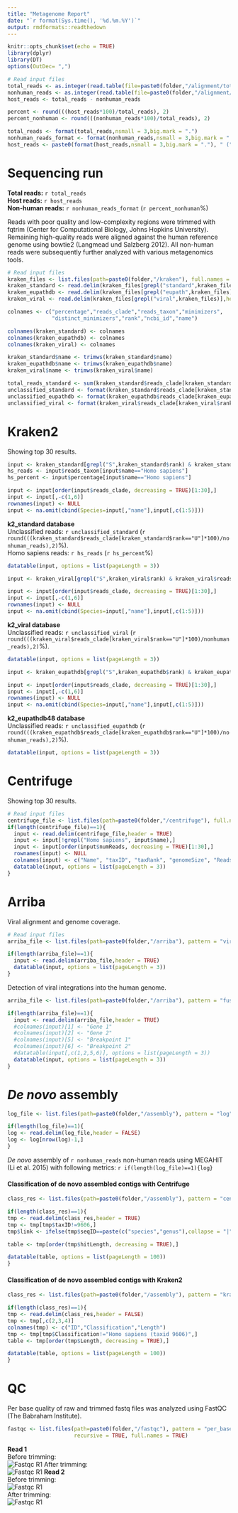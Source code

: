```yaml
---
title: "Metagenome Report"
date: "`r format(Sys.time(), '%d.%m.%Y')`"
output: rmdformats::readthedown
---
```


```r
knitr::opts_chunk$set(echo = TRUE)
library(dplyr)
library(DT)
options(OutDec= ",")
```

```r
# Read input files
total_reads <- as.integer(read.table(file=paste0(folder,"/alignment/total_reads.txt")))
nonhuman_reads <- as.integer(read.table(file=paste0(folder,"/alignment/non_human_reads.txt")))
host_reads <- total_reads - nonhuman_reads

percent <- round(((host_reads*100)/total_reads), 2)
percent_nonhuman <- round(((nonhuman_reads*100)/total_reads), 2)

total_reads <- format(total_reads,nsmall = 3,big.mark = ".")
nonhuman_reads_format <- format(nonhuman_reads,nsmall = 3,big.mark = ".")
host_reads <- paste0(format(host_reads,nsmall = 3,big.mark = "."), " (",percent,"%)")
```

# Sequencing run

**Total reads:** `r total_reads`\
**Host reads:** `r host_reads`\
**Non-human reads:** `r nonhuman_reads_format` (`r percent_nonhuman`%)

Reads with poor quality and low-complexity regions were trimmed with fqtrim (Center for Computational Biology, Johns Hopkins University). Remaining high-quality reads were aligned against the human reference genome using bowtie2 (Langmead und Salzberg 2012). All non-human reads were subsequently further analyzed with various metagenomics tools.

```r
# Read input files
kraken_files <- list.files(path=paste0(folder,"/kraken"), full.names = TRUE)
kraken_standard <- read.delim(kraken_files[grepl("standard",kraken_files)],header = FALSE)
kraken_eupathdb <- read.delim(kraken_files[grepl("eupath",kraken_files)],header = FALSE)
kraken_viral <- read.delim(kraken_files[grepl("viral",kraken_files)],header = FALSE)

colnames <- c("percentage","reads_clade","reads_taxon","minimizers",
              "distinct_minimizers","rank","ncbi_id","name")

colnames(kraken_standard) <- colnames
colnames(kraken_eupathdb) <- colnames
colnames(kraken_viral) <- colnames

kraken_standard$name <- trimws(kraken_standard$name)
kraken_eupathdb$name <- trimws(kraken_eupathdb$name)
kraken_viral$name <- trimws(kraken_viral$name)

total_reads_standard <- sum(kraken_standard$reads_clade[kraken_standard$rank=="U"],kraken_standard$reads_clade[kraken_standard$rank=="R"])
unclassified_standard <- format(kraken_standard$reads_clade[kraken_standard$rank=="U"],nsmall = 3,big.mark = ".")
unclassified_eupathdb <- format(kraken_eupathdb$reads_clade[kraken_eupathdb$rank=="U"],nsmall = 3,big.mark = ".")
unclassified_viral <- format(kraken_viral$reads_clade[kraken_viral$rank=="U"],nsmall = 3,big.mark = ".")
```

# Kraken2
Showing top 30 results. \
                                                                             
```r
input <- kraken_standard[grepl("S",kraken_standard$rank) & kraken_standard$reads_clade > 2,]
hs_reads <- input$reads_taxon[input$name=="Homo sapiens"]
hs_percent <- input$percentage[input$name=="Homo sapiens"]

input <- input[order(input$reads_clade, decreasing = TRUE)[1:30],]
input <- input[,-c(1,6)]
rownames(input) <- NULL
input <- na.omit(cbind(Species=input[,"name"],input[,c(1:5)]))

```

**k2_standard database** \
Unclassified reads: `r unclassified_standard` (`r round(((kraken_standard$reads_clade[kraken_standard$rank=="U"]*100)/nonhuman_reads),2)`%).\
Homo sapiens reads: `r hs_reads` (`r hs_percent`%)

```r
datatable(input, options = list(pageLength = 3))
```


```r
input <- kraken_viral[grepl("S",kraken_viral$rank) & kraken_viral$reads_clade > 2,]

input <- input[order(input$reads_clade, decreasing = TRUE)[1:30],]
input <- input[,-c(1,6)]
rownames(input) <- NULL
input <- na.omit(cbind(Species=input[,"name"],input[,c(1:5)]))

```

**k2_viral database** \
Unclassified reads: `r unclassified_viral` (`r round(((kraken_viral$reads_clade[kraken_viral$rank=="U"]*100)/nonhuman_reads),2)`%).

```r
datatable(input, options = list(pageLength = 3))
```


```r
input <- kraken_eupathdb[grepl("S",kraken_eupathdb$rank) & kraken_eupathdb$reads_clade > 2,]

input <- input[order(input$reads_clade, decreasing = TRUE)[1:30],]
input <- input[,-c(1,6)]
rownames(input) <- NULL
input <- na.omit(cbind(Species=input[,"name"],input[,c(1:5)]))


```

**k2_eupathdb48 database** \
Unclassified reads: `r unclassified_eupathdb` (`r round(((kraken_eupathdb$reads_clade[kraken_eupathdb$rank=="U"]*100)/nonhuman_reads),2)`%).

```r
datatable(input, options = list(pageLength = 3))
```


# Centrifuge
Showing top 30 results.\

```r
# Read input files
centrifuge_file <- list.files(path=paste0(folder,"/centrifuge"), full.names = TRUE)
if(length(centrifuge_file)==1){
  input <- read.delim(centrifuge_file,header = TRUE)
  input <- input[!grepl("Homo sapiens", input$name),]
  input <- input[order(input$numReads, decreasing = TRUE)[1:30],]
  rownames(input) <- NULL
  colnames(input) <- c("Name", "taxID", "taxRank", "genomeSize", "Reads","UniqueReads", "abundance")
  datatable(input, options = list(pageLength = 3))
}

```

# Arriba
Viral alignment and genome coverage.\

```r
# Read input files
arriba_file <- list.files(path=paste0(folder,"/arriba"), pattern = "virus", full.names = TRUE)

if(length(arriba_file)==1){
  input <- read.delim(arriba_file,header = TRUE)
  datatable(input, options = list(pageLength = 3))
}

```

Detection of viral integrations into the human genome.\

```r
arriba_file <- list.files(path=paste0(folder,"/arriba"), pattern = "fusions", full.names = TRUE)

if(length(arriba_file)==1){
  input <- read.delim(arriba_file,header = TRUE)
  #colnames(input)[1] <- "Gene 1"
  #colnames(input)[2] <- "Gene 2"
  #colnames(input)[5] <- "Breakpoint 1"
  #colnames(input)[6] <- "Breakpoint 2"
  #datatable(input[,c(1,2,5,6)], options = list(pageLength = 3))
  datatable(input, options = list(pageLength = 3))
}

```

# *De novo* assembly

```r
log_file <- list.files(path=paste0(folder,"/assembly"), pattern = "log", full.names = TRUE)

if(length(log_file)==1){
log <- read.delim(log_file,header = FALSE)
log <- log[nrow(log)-1,]
}

```

*De novo* assembly of `r nonhuman_reads` non-human reads using MEGAHIT (Li et al. 2015) with following metrics: `r if(length(log_file)==1){log}`\

#### Classification of de novo assembled contigs with Centrifuge

```r
class_res <- list.files(path=paste0(folder,"/assembly"), pattern = "centrifuge.txt", full.names = TRUE)

if(length(class_res)==1){
tmp <- read.delim(class_res,header = TRUE)
tmp <- tmp[tmp$taxID!=9606,]
tmp$link <- ifelse(tmp$seqID==paste(c("species","genus"),collapse = "|"),"",paste0("https://www.ncbi.nlm.nih.gov/nuccore/",tmp$seqID))

table <- tmp[order(tmp$hitLength, decreasing = TRUE),]

datatable(table, options = list(pageLength = 100))
}

```

#### Classification of de novo assembled contigs with Kraken2

```r
class_res <- list.files(path=paste0(folder,"/assembly"), pattern = "kraken.output.txt", full.names = TRUE)

if(length(class_res)==1){
tmp <- read.delim(class_res,header = FALSE)
tmp <- tmp[,c(2,3,4)]
colnames(tmp) <- c("ID","Classification","Length")
tmp <- tmp[tmp$Classification!="Homo sapiens (taxid 9606)",]
table <- tmp[order(tmp$Length, decreasing = TRUE),]

datatable(table, options = list(pageLength = 100))
}

```

# QC

Per base quality of raw and trimmed fastq files was analyzed using FastQC (The Babraham Institute).

```r
fastqc <- list.files(path=paste0(folder,"/fastqc"), pattern = "per_base_quality.png", 
                     recursive = TRUE, full.names = TRUE)
```

**Read 1**\
Before trimming:\
![Fastqc R1](`r if(length(fastqc)==4){fastqc[1]}`) 
After trimming:\
![Fastqc R1](`r if(length(fastqc)==4){fastqc[2]}`) 
**Read 2**\
Before trimming:\
![Fastqc R1](`r if(length(fastqc)==4){fastqc[3]}`)  
After trimming:\
![Fastqc R1](`r if(length(fastqc)==4){fastqc[4]}`)
